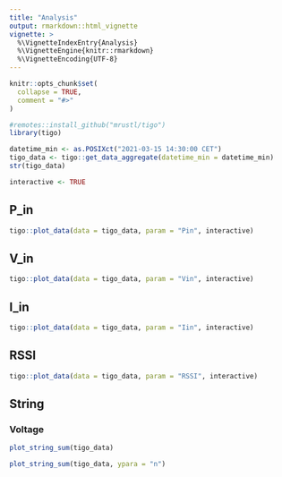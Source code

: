 ```yaml
---
title: "Analysis"
output: rmarkdown::html_vignette
vignette: >
  %\VignetteIndexEntry{Analysis}
  %\VignetteEngine{knitr::rmarkdown}
  %\VignetteEncoding{UTF-8}
---
```


```r
knitr::opts_chunk$set(
  collapse = TRUE,
  comment = "#>"
)
```

```r
#remotes::install_github("mrustl/tigo")
library(tigo)

datetime_min <- as.POSIXct("2021-03-15 14:30:00 CET")
tigo_data <- tigo::get_data_aggregate(datetime_min = datetime_min) 
str(tigo_data)

interactive <- TRUE
```


## P_in 

```r
tigo::plot_data(data = tigo_data, param = "Pin", interactive)
```

## V_in 

```r
tigo::plot_data(data = tigo_data, param = "Vin", interactive)
```

## I_in 

```r
tigo::plot_data(data = tigo_data, param = "Iin", interactive)
```

## RSSI 

```r
tigo::plot_data(data = tigo_data, param = "RSSI", interactive)
```

## String 

### Voltage 

```r
plot_string_sum(tigo_data)
```

```r
plot_string_sum(tigo_data, ypara = "n")
```
